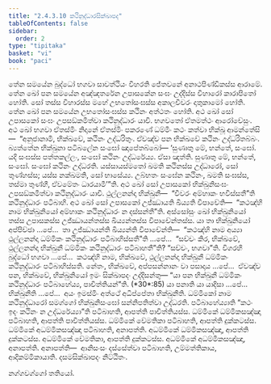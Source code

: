 ```yaml
---
title: "2.4.3.10 කථිනුද්ධාරසික්ඛාපද"
tableOfContents: false
sidebar:
  order: 2
type: "tipitaka"
basket: "vi"
book: "paci"
---
```



<DynamicBreadcrumb />

<Division number="925" book="paci">

<Paragraph number="2872" book="paci">
තේන සමයේන බුද්ධෝ භගවා සාවත්ථියං විහරති ජේතවනේ අනාථපිණ්ඩිකස්ස ආරාමේ. තේන ඛෝ පන සමයේන අඤ්ඤතරේන උපාසකේන සංඝං උද්දිස්ස විහාරෝ කාරාපිතෝ හෝති. සෝ තස්ස විහාරස්ස මහේ උභතෝසංඝස්ස අකාලචීවරං දාතුකාමෝ හෝති. තේන ඛෝ පන සමයේන උභතෝසංඝස්ස කථිනං අත්ථතං හෝති. අථ ඛෝ සෝ උපාසකෝ සංඝං උපසඞ්කමිත්වා කථිනුද්ධාරං යාචි. භගවතෝ ඒතමත්ථං ආරෝචේසුං. අථ ඛෝ භගවා ඒතස්මිං නිදානේ ඒතස්මිං පකරණේ ධම්මිං කථං කත්වා භික්ඛූ ආමන්තේසි—  “අනුජානාමි, භික්ඛවේ, කථිනං උද්ධරිතුං. ඒවඤ්ච පන භික්ඛවේ කථිනං උද්ධරිතබ්බං. බ්‍යත්තේන භික්ඛුනා පටිබලේන සංඝෝ ඤාපේතබ්බෝ—
</Paragraph>

</Division>
<Division number="926" book="paci">

<Paragraph number="2873" book="paci">
‘සුණාතු මේ, භන්තේ, සංඝෝ. යදි සංඝස්ස පත්තකල්ලං, සංඝෝ කථිනං උද්ධරේය්‍ය. ඒසා ඤත්ති.
</Paragraph>

<Paragraph number="2874" book="paci">
සුණාතු මේ, භන්තේ, සංඝෝ. සංඝෝ කථිනං උද්ධරති. යස්සායස්මතෝ ඛමති කථිනස්ස උද්ධාරෝ, සෝ තුණ්හස්ස; යස්ස නක්ඛමති, සෝ භාසේය්‍ය.
</Paragraph>

<Paragraph number="2875" book="paci">
උබ්භතං සංඝේන කථිනං, ඛමති සංඝස්ස, තස්මා තුණ්හී, ඒවමේතං ධාරයාමී’”ති.
</Paragraph>

</Division>
<Division number="927" book="paci">

<Paragraph number="2876" book="paci">
අථ ඛෝ සෝ උපාසකෝ භික්ඛුනිසංඝං උපසඞ්කමිත්වා කථිනුද්ධාරං යාචි. ථුල්ලනන්දා භික්ඛුනී—  “චීවරං අම්හාකං භවිස්සතී”ති කථිනුද්ධාරං පටිබාහි. අථ ඛෝ සෝ උපාසකෝ උජ්ඣායති ඛිය්‍යති විපාචේති—  “කථඤ්හි නාම භික්ඛුනියෝ අම්හාකං කථිනුද්ධාරං න දස්සන්තී”ති.
</Paragraph>

<Paragraph number="2877" book="paci">
අස්සෝසුං ඛෝ භික්ඛුනියෝ තස්ස උපාසකස්ස උජ්ඣායන්තස්ස ඛිය්‍යන්තස්ස විපාචේන්තස්ස. යා තා භික්ඛුනියෝ අප්පිච්ඡා …පේ…  තා උජ්ඣායන්ති ඛිය්‍යන්ති විපාචේන්ති—  “කථඤ්හි නාම අය්‍යා ථුල්ලනන්දා ධම්මිකං කථිනුද්ධාරං පටිබාහිස්සතී”ති …පේ…  “සච්චං කිර, භික්ඛවේ, ථුල්ලනන්දා භික්ඛුනී ධම්මිකං කථිනුද්ධාරං පටිබාහතී”ති? “සච්චං, භගවා”ති. විගරහි බුද්ධෝ භගවා …පේ…  කථඤ්හි නාම, භික්ඛවේ, ථුල්ලනන්දා භික්ඛුනී ධම්මිකං කථිනුද්ධාරං පටිබාහිස්සති. නේතං, භික්ඛවේ, අප්පසන්නානං වා පසාදාය …පේ…  ඒවඤ්ච පන, භික්ඛවේ, භික්ඛුනියෝ ඉමං සික්ඛාපදං උද්දිසන්තු—
</Paragraph>

</Division>
<Division number="928" book="paci">

<Paragraph number="2878" book="paci">
<Emphasis>“යා පන භික්ඛුනී ධම්මිකං කථිනුද්ධාරං පටිබාහේය්‍ය, පාචිත්තියන්”</Emphasis>ති. (*30*:<Emphasis>85</Emphasis>)
</Paragraph>

</Division>
<Division number="929" book="paci">

<Paragraph number="2879" book="paci">
<Emphasis>යා පනා</Emphasis>ති යා යාදිසා …පේ…  <Emphasis>භික්ඛුනී</Emphasis>ති …පේ…  අයං ඉමස්මිං අත්ථේ අධිප්පේතා භික්ඛුනීති.
</Paragraph>

<Paragraph number="2880" book="paci">
<Emphasis>ධම්මිකෝ</Emphasis> නාම කථිනුද්ධාරෝ සමග්ගෝ භික්ඛුනිසංඝෝ සන්නිපතිත්වා උද්ධරති.
</Paragraph>

<Paragraph number="2881" book="paci">
<Emphasis>පටිබාහේය්‍යා</Emphasis>ති “කථං ඉදං කථිනං න උද්ධරේය්‍යා”ති පටිබාහති, ආපත්ති පාචිත්තියස්ස.
</Paragraph>

</Division>
<Division number="930" book="paci">

<Paragraph number="2882" book="paci">
ධම්මිකේ ධම්මිකසඤ්ඤා පටිබාහති, ආපත්ති පාචිත්තියස්ස. ධම්මිකේ වේමතිකා පටිබාහති, ආපත්ති දුක්කටස්ස. ධම්මිකේ අධම්මිකසඤ්ඤා පටිබාහති, අනාපත්ති. අධම්මිකේ ධම්මිකසඤ්ඤා, ආපත්ති දුක්කටස්ස. අධම්මිකේ වේමතිකා, ආපත්ති දුක්කටස්ස. අධම්මිකේ අධම්මිකසඤ්ඤා, අනාපත්ති.
</Paragraph>

</Division>
<Division number="931" book="paci">

<Paragraph number="2883" book="paci">
අනාපත්ති—  ආනිසංසං දස්සේත්වා පටිබාහති, උම්මත්තිකාය, ආදිකම්මිකායාති.

</Paragraph>
</Division>

<Paragraph number="2884" type="center" book="paci">
දසමසික්ඛාපදං නිට්ඨිතං.

  
නග්ගවග්ගෝ තතියෝ.
</Paragraph>